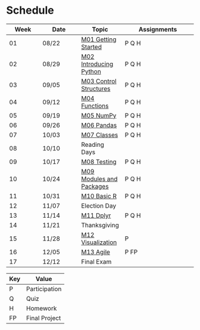 # Schedule

| Week | Date  | Topic | Assignments |
|------|-------|-------|-------------|
| 01   | 08/22 | [M01 Getting Started](../m01/m01-intro.qmd)        |  P Q H |
| 02   | 08/29 | [M02 Introducing Python](../m02/m02-intro.qmd)     |  P Q H |
| 03   | 09/05 | [M03 Control Structures](../m03/m03-intro.qmd)     |  P Q H |
| 04   | 09/12 | [M04 Functions](../m04/m04-intro.qmd)              |  P Q H |
| 05   | 09/19 | [M05 NumPy](../m05/m05-intro.qmd)                  |  P Q H |
| 06   | 09/26 | [M06 Pandas](../m06/m06-intro.qmd)                 |  P Q H |
| 07   | 10/03 | [M07 Classes](../m07/m07-intro.qmd)                |  P Q H |
| 08   | 10/10 | Reading Days                                       |  |
| 09   | 10/17 | [M08 Testing](../m08/m08-intro.qmd)                |  P Q H |
| 10   | 10/24 | [M09 Modules and Packages](../m09/m09-intro.qmd)   |  P Q H |
| 11   | 10/31 | [M10 Basic R](../m10/m10-intro.qmd)                |  P Q H |
| 12   | 11/07 | Election Day                                       |  |
| 13   | 11/14 | [M11 Dplyr](../m11/m11-intro.qmd)                  |  P Q H |
| 14   | 11/21 | Thanksgiving                                       |  |
| 15   | 11/28 | [M12 Visualization](../m12/m12-intro.qmd)          |  P |
| 16   | 12/05 | [M13 Agile](../m13/m13-intro.qmd)                  |  P FP |
| 17   | 12/12 | Final Exam                                         |  |

| Key | Value |
|-----|-------|
| P | Participation |
| Q | Quiz |
| H | Homework |
| FP | Final Project | 
